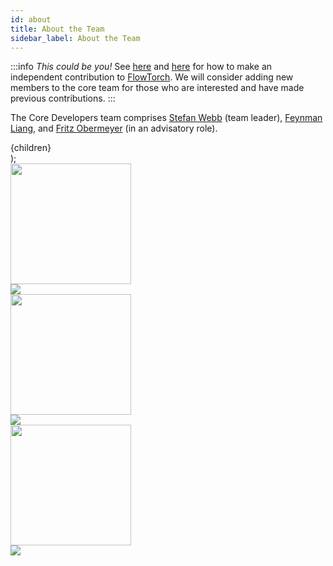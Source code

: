 ```yaml
---
id: about
title: About the Team
sidebar_label: About the Team
---
```


:::info
*This could be you!* See [here](/dev) and [here](/dev/overview) for how to make an independent contribution to [FlowTorch](https://flowtorch.ai). We will consider adding new members to the core team for those who are interested and have made previous contributions.
:::

The Core Developers team comprises [Stefan Webb](https://stefanwebb.me) (team leader), [Feynman Liang](https://feynmanliang.com/about/), and [Fritz Obermeyer](http://fritzo.org/) (in an advisatory role).

  <div
    style={{
      display: 'flex',
    }}>
    {children}
  </div>
);

<FlexContainer>
  <div><img src="https://github.com/stefanwebb.png" height="193px" /></div>
  <div><img src="https://github-readme-stats.vercel.app/api?username=stefanwebb&hide_rank=true&hide_border=true" /></div>
</FlexContainer>

<FlexContainer>
  <div><img src="https://github.com/feynmanliang.png" height="193px" /></div>
  <div><img src="https://github-readme-stats.vercel.app/api?username=feynmanliang&hide_rank=true&hide_border=true" /></div>
</FlexContainer>

<FlexContainer>
  <div><img src="https://github.com/fritzo.png" height="193px" /></div>
  <div><img src="https://github-readme-stats.vercel.app/api?username=fritzo&hide_rank=true&hide_border=true" /></div>
</FlexContainer>
